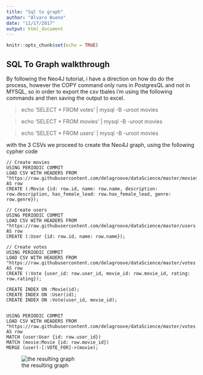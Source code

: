 ```yaml
---
title: "Sql to graph"
author: "Alvaro Bueno"
date: "11/17/2017"
output: html_document
---
```


```r
knitr::opts_chunk$set(echo = TRUE)
```

## SQL To Graph walkthrough

By following the Neo4J tutorial, i have a direction on how do do the process, however the COPY command only runs in PostgresQL and not in MYSQL, so in order to export the csv tbales i'm using the following commands and then saving the output to excel.

> echo 'SELECT * FROM votes' | mysql -B -uroot movies

> echo 'SELECT * FROM movies' | mysql -B -uroot movies

> echo 'SELECT * FROM users' | mysql -B -uroot movies

with the 3 CSVs we proceed to create the Neo4J graph, using the following cypher code

```cypher
// Create movies
USING PERIODIC COMMIT
LOAD CSV WITH HEADERS FROM "https://raw.githubusercontent.com/delagroove/dataScience/master/movies.csv" AS row
CREATE (:Movie {id: row.id, name: row.name, description: row.description, has_female_lead: row.has_female_lead, genre: row.genre});

// Create users
USING PERIODIC COMMIT
LOAD CSV WITH HEADERS FROM "https://raw.githubusercontent.com/delagroove/dataScience/master/users.csv" AS row
CREATE (:User {id: row.id, name: row.name});

// Create votes
USING PERIODIC COMMIT
LOAD CSV WITH HEADERS FROM "https://raw.githubusercontent.com/delagroove/dataScience/master/votes.csv" AS row
CREATE (:Vote {user_id: row.user_id, movie_id: row.movie_id, rating: row.rating});

CREATE INDEX ON :Movie(id);
CREATE INDEX ON :User(id);
CREATE INDEX ON :Vote(user_id, movie_id);


USING PERIODIC COMMIT
LOAD CSV WITH HEADERS FROM "https://raw.githubusercontent.com/delagroove/dataScience/master/votes.csv" AS row
MATCH (user:User {id: row.user_id})
MATCH (movie:Movie {id: row.movie_id})
MERGE (user)-[:VOTE_FOR]->(movie);
```

![the resulting graph](https://raw.githubusercontent.com/delagroove/dataScience/master/neo4J.png)